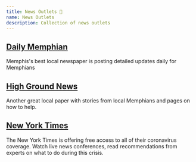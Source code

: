 ```yaml
---
title: News Outlets 📰
name: News Outlets
description: Collection of news outlets
---
```


## [Daily Memphian](https://dailymemphian.com/section/coronavirus)
Memphis's best local newspaper is posting detailed updates daily for Memphians

## [High Ground News](https://www.highgroundnews.com/)
Another great local paper with stories from local Memphians and pages on how to help.

## [New York Times](https://www.nytimes.com/)

The New York Times is offering free access to all of their coronavirus coverage. Watch live news conferences, read recommendations from experts on what to do during this crisis.

